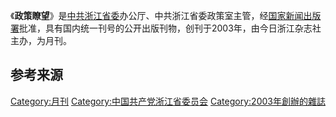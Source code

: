 {{Unreferenced|time=2020-07-19T14:39:00+00:00}}
《'''政策瞭望'''》是[[中国共产党浙江省委员会|中共浙江省委]]办公厅、中共浙江省委政策室主管，经[[中华人民共和国国家新闻出版署|国家新闻出版署]]批准，具有国内统一刊号的公开出版刊物，创刊于2003年，由今日浙江杂志社主办，为月刊。

== 参考来源 ==
{{Reflist}}


{{Zhejiang-stub}}

[[Category:月刊|Category:月刊]]
[[Category:中国共产党浙江省委员会|Category:中国共产党浙江省委员会]]
[[Category:2003年創辦的雜誌|Category:2003年創辦的雜誌]]